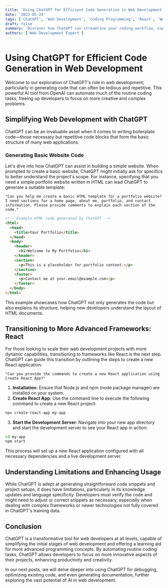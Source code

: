 ```yaml
---
title: 'Using ChatGPT for Efficient Code Generation in Web Development'
date: '2023-05-29'
tags: ['ChatGPT', 'Web Development', 'Coding Programming', 'React', 'Web Development']
draft: false
summary: 'Discover how ChatGPT can streamline your coding workflow, especially for generating boilerplate code and setting up new projects. This post explores the use of ChatGPT in building websites and web apps, focusing on HTML and React frameworks.'
authors: ['Web Development Expert']
---
```


# Using ChatGPT for Efficient Code Generation in Web Development

Welcome to our exploration of ChatGPT's role in web development, particularly in generating code that can often be tedious and repetitive. This powerful AI tool from OpenAI can automate much of the routine coding tasks, freeing up developers to focus on more creative and complex problems.

## Simplifying Web Development with ChatGPT

ChatGPT can be an invaluable asset when it comes to writing boilerplate code—those necessary but repetitive code blocks that form the basic structure of many web applications.

### Generating Basic Website Code

Let's dive into how ChatGPT can assist in building a simple website. When prompted to create a basic website, ChatGPT might initially ask for specifics to better understand the project's scope. For instance, specifying that you need a simple portfolio website written in HTML can lead ChatGPT to generate a suitable template:

```plainText
"Can you help me create a basic HTML template for a portfolio website? I need sections for a home page, about me, portfolio, and contact information. Please provide comments to explain each section of the code."
```

```html
<!-- Example HTML code generated by ChatGPT -->
<html>
  <head>
    <title>Your Portfolio</title>
  </head>
  <body>
    <header>
      <h1>Welcome to My Portfolio</h1>
    </header>
    <section>
      <p>This is a placeholder for portfolio content.</p>
    </section>
    <footer>
      <p>Contact me at your.email@example.com</p>
    </footer>
  </body>
</html>
```

This example showcases how ChatGPT not only generates the code but also explains its structure, helping new developers understand the layout of HTML documents.

## Transitioning to More Advanced Frameworks: React

For those looking to scale their web development projects with more dynamic capabilities, transitioning to frameworks like React is the next step. ChatGPT can guide this transition by outlining the steps to create a new React application:

```plainText
"Can you provide the commands to create a new React application using Create React App?"
```

1. **Installation**: Ensure that Node.js and npm (node package manager) are installed on your system.
2. **Create React App**: Use the command line to execute the following command to create a new React project:

```bash
npx create-react-app my-app
```

3. **Start the Development Server**: Navigate into your new app directory and start the development server to see your React app in action:

```bash
cd my-app
npm start
```

This process will set up a new React application configured with all necessary dependencies and a live development server.

## Understanding Limitations and Enhancing Usage

While ChatGPT is adept at generating straightforward code snippets and project setups, it does have limitations, particularly in its knowledge updates and language specificity. Developers must verify the code and might need to adjust or correct snippets as necessary, especially when dealing with complex frameworks or newer technologies not fully covered in ChatGPT's training data.

## Conclusion

ChatGPT is a transformative tool for web developers at all levels, capable of simplifying the initial stages of web development and offering a learning aid for more advanced programming concepts. By automating routine coding tasks, ChatGPT allows developers to focus on more innovative aspects of their projects, enhancing productivity and creativity.

In our next posts, we will delve deeper into using ChatGPT for debugging, optimizing existing code, and even generating documentation, further exploring the vast potential of AI in web development.
